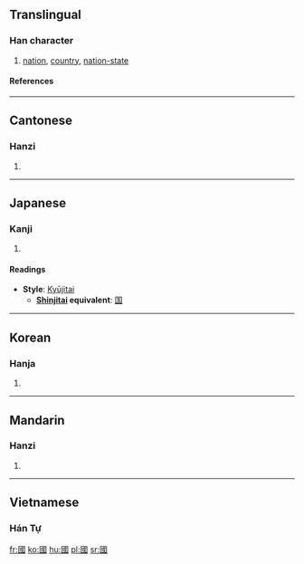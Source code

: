 {{see|国|囯|圀|囶|囻|囗}}

==Translingual==
===Han character===
{{Han char|rn=31|rad=囗|as=08|sn=11|four=6015<sub>3</sub>|canj=田戈口一 (WIRM)}}
# [[nation]], [[country]], [[nation-state]]
====References====
{{Han ref|kx=0219.160|dkj=04798|dj=0447.090|hdz=10720.090|uh=570B|ud=22283|bh=B0EA|bd=45290}}
----
==Cantonese==
===Hanzi===
{{yue-hanzi|jyut=gwok3|y=gwok3}}
# {{defn|Cantonese}}
----
==Japanese==
===Kanji===
{{ja-kanji|grade=9|rs=囗08}}
# {{defn|Japanese}} 
====Readings====
{{ja-readings|on=[[こく]] (koku)|kun=[[くに]] (kuni)}}

* '''Style''': [[Kyūjitai]] 
** '''[[Shinjitai]] equivalent''': [[国]]
----
==Korean==
===Hanja===
{{ko-hanja|hangeul=국|rv=guk|mr=kuk}}
# {{defn|Korean}}
----
==Mandarin==
===Hanzi===
{{cmn-hanzi|sim=国|pin=[[guó]] (guo2)|wg=kuo<sup>2</sup>}}
# {{defn|Mandarin}}
----
==Vietnamese==
===Hán Tự===
{{vi-hantu|[[quốc]]}}

[[fr:國]]
[[ko:國]]
[[hu:國]]
[[pl:國]]
[[sr:國]]